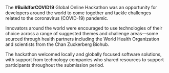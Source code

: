 The **#BuildforCOVID19** Global Online Hackathon was an opportunity for developers around the world to come together and tackle challenges related to the coronavirus (COVID-19) pandemic.

Innovators around the world were encouraged to use technologies of their choice across a range of suggested themes and challenge areas—some sourced through health partners including the World Health Organization and scientists from the Chan Zuckerberg Biohub.

The hackathon welcomed locally and globally focused software solutions, with support from technology companies who shared resources to support participants throughout the submission period.
